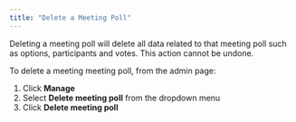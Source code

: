 ```yaml
---
title: "Delete a Meeting Poll"
---
```


<Warning>
  Deleting a meeting poll will delete all data related to that meeting poll such as options,
  participants and votes. This action cannot be undone.
</Warning>

To delete a meeting meeting poll, from the admin page:

1. Click **Manage**
1. Select **Delete meeting poll** from the dropdown menu
1. Click **Delete meeting poll**
